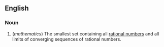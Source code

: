 ==English==

===Noun===

# (''mathematics'') The smallest set containing all [[rational numbers]] and all limits of converging sequences of rational numbers. <!-- add big gothic R denotation-->